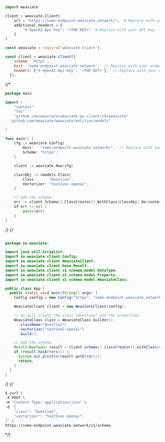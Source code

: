 
<Tabs groupId="languages">
<TabItem value="py" label="Python">

```python
import weaviate

client = weaviate.Client(
    url = "https://some-endpoint.weaviate.network/",  # Replace with your endpoint
    additional_headers = {
        "X-OpenAI-Api-Key": "<THE-KEY>"  # Replace with your API key
    }
)
```

</TabItem>
<TabItem value="js" label="JavaScript">

```js
const weaviate = require("weaviate-client");

const client = weaviate.client({
    scheme: 'https',
    host: 'some-endpoint.weaviate.network',  // Replace with your endpoint
    headers: {'X-OpenAI-Api-Key': '<THE-KEY>'},  // Replace with your API key
  });
```

</TabItem>
{/* <TabItem value="go" label="Go">

```go
package main

import (
	"context"
	"fmt"
	"github.com/weaviate/weaviate-go-client/v4/weaviate"
  "github.com/weaviate/weaviate/entities/models"

)

func main() {
    cfg := weaviate.Config{
        Host:   "some-endpoint.weaviate.network/",  // Replace with your endpoint
        Scheme: "https",
    }

    client := weaviate.New(cfg)

    classObj := &models.Class{
        Class:      "Question",
        Vectorizer: "text2vec-openai",
    }

    // add the schema
    err := client.Schema().ClassCreator().WithClass(classObj).Do(context.Background())
    if err != nil {
        panic(err)
    }
}
```

</TabItem> */}
{/* <TabItem value="java" label="Java">

```java

package io.weaviate;

import java.util.ArrayList;
import io.weaviate.client.Config;
import io.weaviate.client.WeaviateClient;
import io.weaviate.client.base.Result;
import io.weaviate.client.v1.schema.model.DataType;
import io.weaviate.client.v1.schema.model.Property;
import io.weaviate.client.v1.schema.model.WeaviateClass;

public class App {
  public static void main(String[] args) {
    Config config = new Config("https", "some-endpoint.weaviate.network/");  // Replace with your endpoint

    WeaviateClient client = new WeaviateClient(config);

    // we will create the class "Question" and the properties
    WeaviateClass clazz = WeaviateClass.builder()
      .className("Question")
      .vectorizer("text2vec-openai")
      .build();

    // add the schema
    Result<Boolean> result = client.schema().classCreator().withClass(clazz).run();
    if (result.hasErrors()) {
      System.out.println(result.getError());
      return;
    }
  }
}
```

</TabItem> */}
{/* <TabItem value="curl" label="Curl">

```bash
$ curl \
-X POST \
-H "Content-Type: application/json" \
-d '{
    "class": "Question",
    "vectorizer": "text2vec-openai",
}' \
https://some-endpoint.weaviate.network/v1/schema
```

</TabItem> */}
</Tabs>